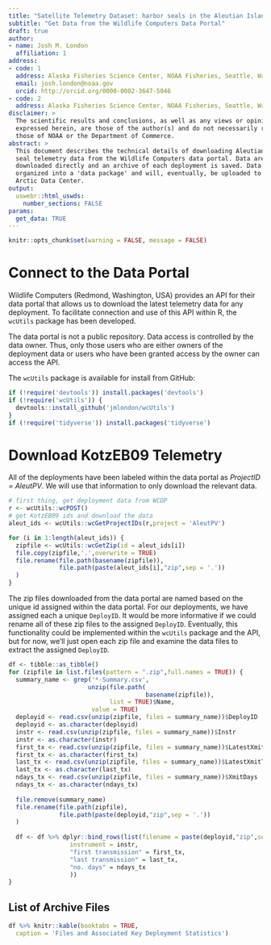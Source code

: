 ```yaml
---
title: "Satellite Telemetry Dataset: harbor seals in the Aleutian Islands, Alaska (raw archive)"
subtitle: "Get Data from the Wildlife Computers Data Portal"
draft: true
author:
- name: Josh M. London
  affiliation: 1
address:
- code: 1
  address: Alaska Fisheries Science Center, NOAA Fisheries, Seattle, Washington, USA 
  email: josh.london@noaa.gov
  orcid: http://orcid.org/0000-0002-3647-5046
- code: 2
  address: Alaska Fisheries Science Center, NOAA Fisheries, Seattle, Washington, USA 
disclaimer: >
  The scientific results and conclusions, as well as any views or opinions 
  expressed herein, are those of the author(s) and do not necessarily reflect 
  those of NOAA or the Department of Commerce.
abstract: >
  This document describes the technical details of downloading Aleutian harbor
  seal telemetry data from the Wildlife Computers data portal. Data are 
  downloaded directly and an archive of each deployment is saved. Data are
  organized into a 'data package' and will, eventually, be uploaded to the
  Arctic Data Center.
output: 
  uswebr::html_uswds:
    number_sections: FALSE
params:
  get_data: TRUE
---
```



```r
knitr::opts_chunk$set(warning = FALSE, message = FALSE)
```

# Connect to the Data Portal

Wildlife Computers (Redmond, Washington, USA) provides an API for their data
portal that allows us to download the latest telemetry data for any deployment. 
To facilitate connection and use of this API within R, the `wcUtils` package
has been developed.

The data portal is not a public repository. Data access is controlled by the
data owner. Thus, only those users who are either owners of the deployment 
data or users who have been granted access by the owner can access the API.

The `wcUtils` package is available for install from GitHub:

```r
if (!require('devtools')) install.packages('devtools')
if (!require('wcUtils')) {
  devtools::install_github('jmlondon/wcUtils')
}
if (!require('tidyverse')) install.packages('tidyverse')
```


# Download KotzEB09 Telemetry

All of the deployments have been labeled within the data portal as 
*ProjectID = AleutPV*. We will use that information to only download the 
relevant data.

```r
# first thing, get deployment data from WCDP
r <- wcUtils::wcPOST()
# get KotzEB09 ids and download the data
aleut_ids <- wcUtils::wcGetProjectIDs(r,project = 'AleutPV')

for (i in 1:length(aleut_ids)) {
  zipfile <- wcUtils::wcGetZip(id = aleut_ids[i])
  file.copy(zipfile,'.',overwrite = TRUE)
  file.rename(file.path(basename(zipfile)),
              file.path(paste(aleut_ids[i],"zip",sep = '.'))
  )
}
```

The zip files downloaded from the data portal are named based on the 
unique id assigned within the data portal. For our deployments, we have 
assigned each a unique `DeployID`. It would be more informative if we could
rename all of these zip files to the assigned `DeployID`. Eventually, this
functionality could be implemented within the `wcUtils` package and the API,
but for now, we'll just open each zip file and examine the data files to
extract the assigned `DeployID`.

```r
df <- tibble::as_tibble()
for (zipfile in list.files(pattern = ".zip",full.names = TRUE)) {
  summary_name <- grep('*-Summary.csv',
                      unzip(file.path(
                                      basename(zipfile)),
                            list = TRUE)$Name,
                       value = TRUE)
  deployid <- read.csv(unzip(zipfile, files = summary_name))$DeployID
  deployid <- as.character(deployid)
  instr <- read.csv(unzip(zipfile, files = summary_name))$Instr
  instr <- as.character(instr)
  first_tx <- read.csv(unzip(zipfile, files = summary_name))$LatestXmitTime
  first_tx <- as.character(first_tx)
  last_tx <- read.csv(unzip(zipfile, files = summary_name))$LatestXmitTime
  last_tx <- as.character(last_tx)
  ndays_tx <- read.csv(unzip(zipfile, files = summary_name))$XmitDays
  ndays_tx <- as.character(ndays_tx)
  
  file.remove(summary_name)
  file.rename(file.path(zipfile),
              file.path(paste(deployid,"zip",sep = '.'))
  )
  
  df <- df %>% dplyr::bind_rows(list(filename = paste(deployid,"zip",sep = '.'),
                 instrument = instr,
                 "first transmission" = first_tx,
                 "last transmission" = last_tx,
                 "no. days" = ndays_tx
                 ))
}
```

## List of Archive Files

```r
df %>% knitr::kable(booktabs = TRUE,
  caption = 'Files and Associated Key Deployment Statistics')
```
